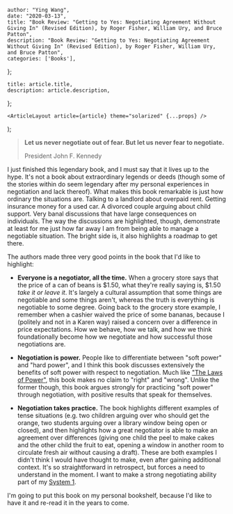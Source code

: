 

    author: "Ying Wang",
    date: "2020-03-13",
    title: "Book Review: "Getting to Yes: Negotiating Agreement Without Giving In" (Revised Edition), by Roger Fisher, William Ury, and Bruce Patton",
    description: "Book Review: "Getting to Yes: Negotiating Agreement Without Giving In" (Revised Edition), by Roger Fisher, William Ury, and Bruce Patton",
    categories: ['Books'],
};

    title: article.title,
    description: article.description,
};

    <ArticleLayout article={article} theme="solarized" {...props} />
);


> **Let us never negotiate out of fear. But let us never fear to negotiate.**
>
> President John F. Kennedy

I just finished this legendary book, and I must say that it lives up to the
hype. It's not a book about extraordinary legends or deeds (though some of the
stories within do seem legendary after my personal experiences in negotiation
and lack thereof). What makes this book remarkable is just how ordinary the
situations are. Talking to a landlord about overpaid rent. Getting insurance
money for a used car. A divorced couple arguing about child support. Very banal
discussions that have large consequences on individuals. The way the discussions
are highlighted, though, demonstrate at least for me just how far away I am from
being able to manage a negotiable situation. The bright side is, it also
highlights a roadmap to get there.

The authors made three very good points in the book that I'd like to highlight:

- **Everyone is a negotiator, all the time.** When a grocery store says that the
  price of a can of beans is $1.50, what they're really saying is, $1.50 _take
  it or leave it_. It's largely a cultural assumption that some things are
  negotiable and some things aren't, whereas the truth is everything is
  negotiable to some degree. Going back to the grocery store example, I remember
  when a cashier waived the price of some bananas, because I (politely and not
  in a Karen way) raised a concern over a difference in price expectations. How
  we behave, how we talk, and how we think foundationally become how we
  negotiate and how successful those negotiations are.

- **Negotiation is power.** People like to differentiate between "soft power"
  and "hard power", and I think this book discusses extensively the benefits of
  soft power with respect to negotiation. Much like ["The Laws of
  Power"](/posts/2017/12/29/laws_of_power), this book makes no claim to "right"
  and "wrong". Unlike the former though, this book argues strongly for
  practicing "soft power" through negotiation, with positive results that speak
  for themselves.

- **Negotiation takes practice.** The book highlights different examples of
  tense situations (e.g. two children arguing over who should get the orange,
  two students arguing over a library window being open or closed), and then
  highlights how a great negotiator is able to make an agreement over
  differences (giving one child the peel to make cakes and the other child the
  fruit to eat, opening a window in another room to circulate fresh air without
  causing a draft). These are both examples I didn't think I would have thought
  to make, even after gaining additional context. It's so straightforward in
  retrospect, but forces a need to understand in the moment. I want to make a
  strong negotiating ability part of my [System
  1](/posts/2018/08/19/thinking_fast_and_slow).

I'm going to put this book on my personal bookshelf, because I'd like to have it
and re-read it in the years to come.
